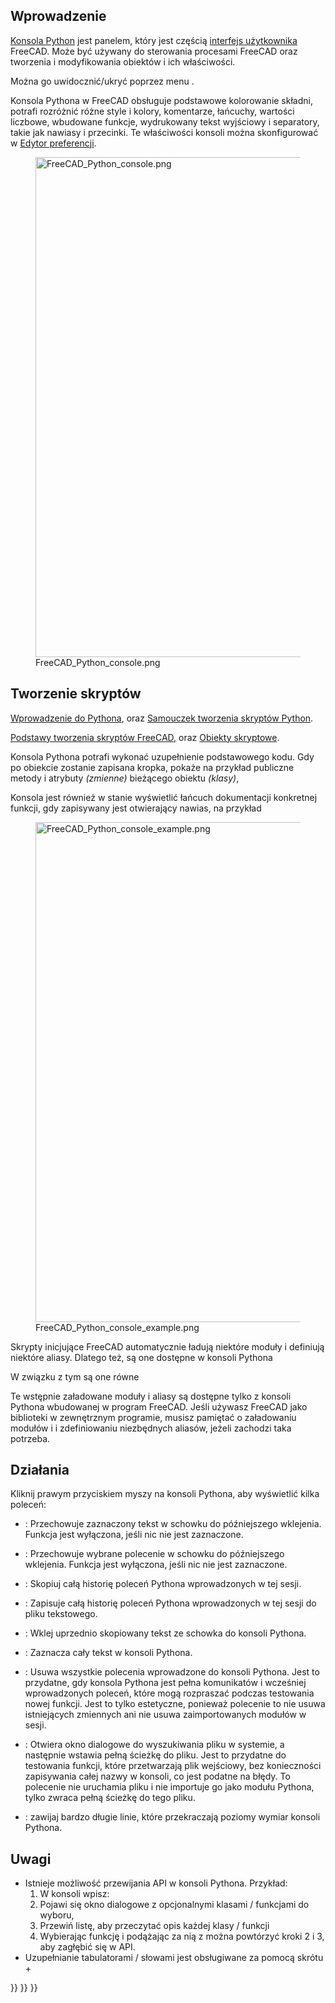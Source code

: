 <languages/>
{{TOCright}}

<span id="Introduction"></span>
==Wprowadzenie==

[[Python_console/pl|Konsola Python]] jest panelem, który jest częścią [[Interface/pl|interfejs użytkownika]] FreeCAD. Może być używany do sterowania procesami FreeCAD oraz tworzenia i modyfikowania obiektów i ich właściwości. 

Można go uwidocznić/ukryć poprzez menu {{MenuCommand|Widok → Panele → Konsola Python}}.

Konsola Pythona w FreeCAD obsługuje podstawowe kolorowanie składni, potrafi rozróżnić różne style i kolory, komentarze, łańcuchy, wartości liczbowe, wbudowane funkcje, wydrukowany tekst wyjściowy i separatory, takie jak nawiasy i przecinki. Te właściwości konsoli można skonfigurować w [[Preferences_Editor|Edytor preferencji]].

[[File:FreeCAD_Python_console.png|800px]]

{{Caption|Konsola Pythona pokazująca komunikaty, gdy FreeCAD właśnie się uruchamia.}}

<span id="Scripting"></span>
==Tworzenie skryptów==

{{Emphasis|Dla absolutnie początkujących, zobacz:}} [[Introduction to Python|Wprowadzenie do Pythona]], oraz [[Python scripting tutorial|Samouczek tworzenia skryptów Python]].

{{Emphasis|Zobacz również:}} [[FreeCAD Scripting Basics|Podstawy tworzenia skryptów FreeCAD]], oraz [[Scripted objects|Obiekty skryptowe]].

Konsola Pythona potrafi wykonać uzupełnienie podstawowego kodu. Gdy po obiekcie zostanie zapisana kropka, pokaże na przykład publiczne metody i atrybuty ''(zmienne)'' bieżącego obiektu ''(klasy)'', {{incode|obj.}}

Konsola jest również w stanie wyświetlić łańcuch dokumentacji konkretnej funkcji, gdy zapisywany jest otwierający nawias, na przykład {{incode|function(}}

[[File:FreeCAD_Python_console_example.png|800px]]

{{Caption|Przykładowy kod Pythona, który generuje obiekty w oknie widoku 3D.}}

Skrypty inicjujące FreeCAD automatycznie ładują niektóre moduły i definiują niektóre aliasy. Dlatego też, są one dostępne w konsoli Pythona

{{Code|code=
App = FreeCAD
Gui = FreeCADGui
}}

W związku z tym są one równe

{{Code|code=
App.newDocument()
FreeCAD.newDocument()
}}

{{Emphasis|Note:}} Te wstępnie załadowane moduły i aliasy są dostępne tylko z konsoli Pythona wbudowanej w program FreeCAD. Jeśli używasz FreeCAD jako biblioteki w zewnętrznym programie, musisz pamiętać o załadowaniu modułów {{incode|FreeCAD}} i {{incode|FreeCADGui}} i zdefiniowaniu niezbędnych aliasów, jeżeli zachodzi taka potrzeba.

<span id="Context_menu"></span>
<div class="mw-translate-fuzzy">
==Działania==
</div>

<div class="mw-translate-fuzzy">
Kliknij prawym przyciskiem myszy na konsoli Pythona, aby wyświetlić kilka poleceń:
*{{MenuCommand|Copy}}: Przechowuje zaznaczony tekst w schowku do późniejszego wklejenia. Funkcja jest wyłączona, jeśli nic nie jest zaznaczone.
*{{MenuCommand|Copy command}}: Przechowuje wybrane polecenie w schowku do późniejszego wklejenia. Funkcja jest wyłączona, jeśli nic nie jest zaznaczone.


*{{MenuCommand|Historia kopiowania}}: Skopiuj całą historię poleceń Pythona wprowadzonych w tej sesji.
*{{MenuCommand|Zapisz historię jako}}: Zapisuje całą historię poleceń Pythona wprowadzonych w tej sesji do pliku tekstowego.
*{{MenuCommand|Wklej}}: Wklej uprzednio skopiowany tekst ze schowka do konsoli Pythona.
* {{MenuCommand|Zaznacz wszystko}}: Zaznacza cały tekst w konsoli Pythona.
* {{MenuCommand|Wyczyść konsolę}}: Usuwa wszystkie polecenia wprowadzone do konsoli Pythona. Jest to przydatne, gdy konsola Pythona jest pełna komunikatów i wcześniej wprowadzonych poleceń, które mogą rozpraszać podczas testowania nowej funkcji. Jest to tylko estetyczne, ponieważ polecenie to nie usuwa istniejących zmiennych ani nie usuwa zaimportowanych modułów w sesji.
*{{MenuCommand|Wstaw nazwę pliku}}: Otwiera okno dialogowe do wyszukiwania pliku w systemie, a następnie wstawia pełną ścieżkę do pliku. Jest to przydatne do testowania funkcji, które przetwarzają plik wejściowy, bez konieczności zapisywania całej nazwy w konsoli, co jest podatne na błędy. To polecenie nie uruchamia pliku i nie importuje go jako modułu Pythona, tylko zwraca pełną ścieżkę do tego pliku.
* {{MenuCommand|Zawijanie linii}}: zawijaj bardzo długie linie, które przekraczają poziomy wymiar konsoli Pythona.
</div>

<span id="Notes"></span>
==Uwagi==

* Istnieje możliwość przewijania API w konsoli Pythona. Przykład: 
*# W konsoli wpisz: {{incode|FreeCAD.}}
*# Pojawi się okno dialogowe z opcjonalnymi klasami / funkcjami do wyboru,
*# Przewiń listę, aby przeczytać opis każdej klasy / funkcji
*# Wybierając funkcję i podążając za nią z {{incode|.}} można powtórzyć kroki 2 i 3, aby zagłębić się w API.
* Uzupełnianie tabulatorami / słowami jest obsługiwane za pomocą skrótu {{KEY|Ctrl}} + {{KEY|Spacja}} 


{{Interface navi{{#translation:}}}}
{{Std Base navi{{#translation:}}}}
{{Userdocnavi{{#translation:}}}}